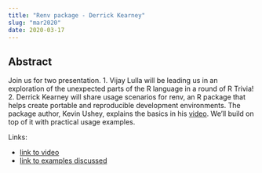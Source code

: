 ```yaml
---
title: "Renv package - Derrick Kearney"
slug: "mar2020"
date: 2020-03-17
---
```


## Abstract

Join us for two presentation.
1. Vijay Lulla will be leading us in an exploration of the unexpected parts of the R language in a round of R Trivia!
2. Derrick Kearney will share usage scenarios for renv, an R package that helps create portable and reproducible development environments. The package author, Kevin Ushey, explains the basics in his [video](https://resources.rstudio.com/rstudio-conf-2020/renv-project-environments-for-r-kevin-ushey). We'll build on top of it with practical usage examples.

Links:

* [link to video]()  
* [link to examples discussed](https://github.com/dskard/indy-use-r-202003)
